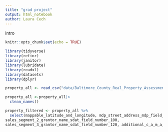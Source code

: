```yaml
---
title: "grad project"
output: html_notebook
author: Laura Cech
---
```


intro

```r
knitr::opts_chunk$set(echo = TRUE)
```


```r
library(tidyverse)
library(refinr)
library(janitor)
library(lubridate)
library(readxl)
library(datasets)
library(dplyr)
```

```r
property_all <- read_csv("data/Baltimore_County_Real_Property_Assessments.csv")
```

```r
property_all <-property_all|>
  clean_names()
```
```r
property_filtered <- property_all %>% 
  select(mappable_latitude_and_longitude, mdp_street_address_mdp_field_address, mdp_street_address_city_mdp_field_city, mdp_street_address_zip_code_mdp_field_zipcode, land_use_code_mdp_field_lu_desclu_sdat_field_number_50, property_factors_utilities_water_mdp_field_pfuw_sdat_field_number_63, property_factors_utilities_sewer_mdp_field_pfus_sdat_field_number_64, property_factors_location_waterfront_mdp_field_pflw_sdat_field_number_65, property_factors_street_unpaved_mdp_field_pfsu_sdat_field_number_68, property_factors_influence_historical_mdp_field_pfih_sdat_field_number_70, sales_segment_1_grantor_name_mdp_field_grntnam1_sdat_field_number_80, sales_segment_3_how_conveyed_ind_sdat_field_number_127, 
sales_segment_2_grantor_name_sdat_field_number_100, 
sales_segment_3_grantor_name_sdat_field_number_120, additional_c_a_m_a_data_building_style_code_and_description_mdp_field_strustyl_descstyl_sdat_field_number_264  )
```

